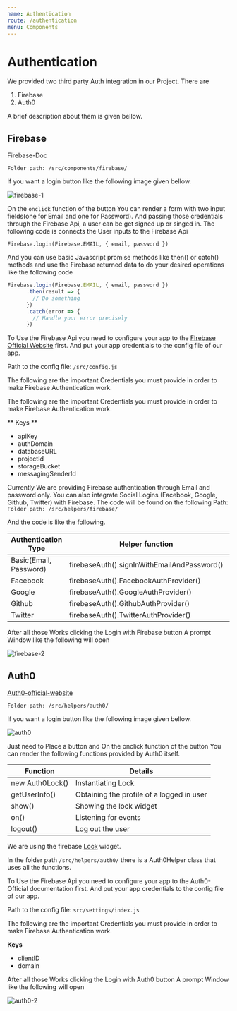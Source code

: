 ```yaml
---
name: Authentication
route: /authentication
menu: Components
---
```


# Authentication

We provided two third party Auth integration in our Project. There are
1. Firebase
2. Auth0

A brief description about them is given bellow.

## Firebase

Firebase-Doc

```
Folder path: /src/components/firebase/
```

If you want a login button like the following image given bellow.

![firebase-1](../images/firebase-1.png)

On the `onclick` function of the button You can render a form with two input fields(one for Email and one for Password). And passing those credentials through the Firebase Api, a user can be get signed up or singed in. The following code is connects the User inputs to the Firebase Api

`Firebase.login(Firebase.EMAIL, { email, password })`


And you can use basic Javascript promise methods like then() or catch() methods and use the Firebase returned data to do your desired operations like the following code

```js
Firebase.login(Firebase.EMAIL, { email, password })
      .then(result => {
        // Do something
      })
      .catch(error => {
        // Handle your error precisely
      })
```

To Use the Firebase Api you need to configure your app to the [FIrebase Official Website](https://firebase.google.com/docs/auth/web/password-auth) first. And put your app credentials to the config file of our app.

Path to the config file: `/src/config.js`

The following are the important Credentials you must provide in order to make Firebase Authentication work.

The following are the important Credentials you must provide in order to make Firebase Authentication work.

** Keys **
- apiKey
- authDomain
- databaseURL
- projectId
- storageBucket
- messagingSenderId

Currently We are providing Firebase authentication through Email and password only. You can also integrate Social Logins (Facebook, Google, Github, Twitter) with Firebase. The code will be found on the following Path: `Folder path: /src/helpers/firebase/`

And the code is like the following.

| Authentication Type      | Helper function | 	Manual Code |
| ----------- | ----------- | ----------- |
| Basic(Email, Password)      | firebaseAuth().signInWithEmailAndPassword()       | 	Firebase.login(Firebase.EMAIL, { email, password })       |
| Facebook      | firebaseAuth().FacebookAuthProvider()       | 	Firebase.login(Firebase.FACEBOOK)       |
| Google      | firebaseAuth().GoogleAuthProvider()       | Firebase.login(Firebase.GOOGLE)       |
| Github      | firebaseAuth().GithubAuthProvider()       | 	Firebase.login(Firebase.GITHUB)       |
| Twitter      | 	firebaseAuth().TwitterAuthProvider()       | Firebase.login(Firebase.TWITTER)       |

After all those Works clicking the Login with Firebase button A prompt Window like the following will open

![firebase-2](../images/firebase-2.png)


## Auth0

[Auth0-official-website](https://auth0.com/)

```
Folder path: /src/helpers/auth0/
```

If you want a login button like the following image given bellow.

![auth0](../images/auth0.gif)


Just need to Place a button and On the onclick function of the button You can render the following functions provided by Auth0 itself.


| Function      | Details |
| ----------- | ----------- |
| new Auth0Lock()      | Instantiating Lock       |
| getUserInfo()      | Obtaining the profile of a logged in user       |
| show()      | 	Showing the lock widget       |
| on()      | 	Listening for events       |
| logout()      | Log out the user       |

We are using the firebase [Lock](https://auth0.com/lock) widget.

In the folder path `/src/helpers/auth0/` there is a Auth0Helper class that uses all the functions.

To Use the Firebase Api you need to configure your app to the Auth0-Official documentation first. And put your app credentials to the config file of our app.

Path to the config file: `src/settings/index.js`

The following are the important Credentials you must provide in order to make Firebase Authentication work.

**Keys**
- clientID
- domain

After all those Works clicking the Login with Auth0 button A prompt Window like the following will open

![auth0-2](../images/auth0-2.png)